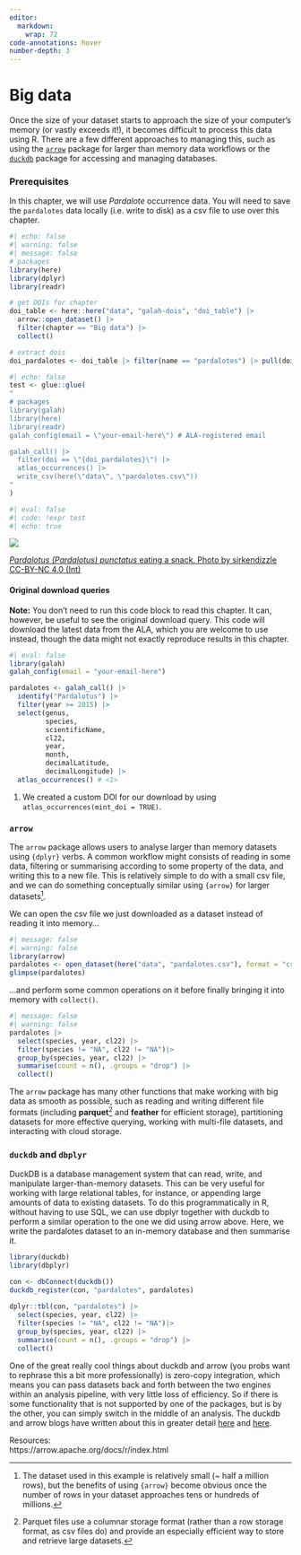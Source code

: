 ```yaml
---
editor: 
  markdown: 
    wrap: 72
code-annotations: hover
number-depth: 3
---
```


# Big data

Once the size of your dataset starts to approach the size of your computer's memory (or vastly exceeds it!), it becomes difficult to process this data using R. There are a few different approaches to managing this, such as using the [`arrow`](https://arrow.apache.org/docs/r/index.html) package for larger than memory data workflows or the [`duckdb`](https://r.duckdb.org/index.html) package for accessing and managing databases.  

### Prerequisites

In this chapter, we will use *Pardalote* occurrence data. You will need to save the `pardalotes` data locally (i.e. write to disk) as a csv file to use over this chapter.

```r
#| echo: false
#| warning: false
#| message: false
# packages
library(here)
library(dplyr)
library(readr)

# get DOIs for chapter
doi_table <- here::here("data", "galah-dois", "doi_table") |>
  arrow::open_dataset() |>
  filter(chapter == "Big data") |>
  collect()

# extract dois
doi_pardalotes <- doi_table |> filter(name == "pardalotes") |> pull(doi)
```

```r
#| echo: false
test <- glue::glue(
"
# packages
library(galah)
library(here)
library(readr)
galah_config(email = \"your-email-here\") # ALA-registered email

galah_call() |>
  filter(doi == \"{doi_pardalotes}\") |>
  atlas_occurrences() |>
  write_csv(here(\"data\", \"pardalotes.csv\"))
"
)
```

```r
#| eval: false
#| code: !expr test
#| echo: true
```

:::{.aside}

<img class = "rounded" src="https://ala-images.s3.ap-southeast-2.amazonaws.com/store/7/6/2/0/1b7b3e7a-80d8-49e2-be69-f2b7ebb10267/original"></img>

::: {.figure-caption}
[*Pardalotus (Pardalotus) punctatus* eating a snack. Photo by sirkendizzle CC-BY-NC 4.0
(Int)](https://biocache.ala.org.au/occurrences/90dfaafd-a77c-4ccc-842d-3218a1ce64d2)
:::
:::

<!-- Queries -->
:::{.callout-note collapse="true" appearance="minimal"}

#### Original download queries

**Note:** You don't need to run this code block to read this chapter. It can, however, be useful to see the original download query. This code will download the latest data from the ALA, which you are welcome to use instead, though the data might not exactly reproduce results in this chapter.

```r
#| eval: false
library(galah)
galah_config(email = "your-email-here")

pardalotes <- galah_call() |>
  identify("Pardalotus") |>
  filter(year >= 2015) |>
  select(genus, 
         species, 
         scientificName, 
         cl22,
         year,
         month, 
         decimalLatitude,
         decimalLongitude) |> 
  atlas_occurrences() # <1>
```
1. We created a custom DOI for our download by using `atlas_occurrences(mint_doi = TRUE)`.

:::

### `arrow`  

The `arrow` package allows users to analyse larger than memory datasets using `{dplyr}` verbs. A common workflow might consists of reading in some data, filtering or summarising according to some property of the data, and writing this to a new file. This is relatively simple to do with a small csv file, and we can do something conceptually similar using `{arrow}` for larger datasets[^large-dataset]. 

[^large-dataset]: The dataset used in this example is relatively small (~ half a million rows), but the benefits of using `{arrow}` become obvious once the number of rows in your dataset approaches tens or hundreds of millions.

We can open the csv file we just downloaded as a dataset instead of reading it into memory...
 
```r
#| message: false
#| warning: false
library(arrow)
pardalotes <- open_dataset(here("data", "pardalotes.csv"), format = "csv")
glimpse(pardalotes)
```

...and perform some common operations on it before finally bringing it into memory with `collect()`. 

```r
#| message: false
#| warning: false
pardalotes |> 
  select(species, year, cl22) |> 
  filter(species != "NA", cl22 != "NA")|> 
  group_by(species, year, cl22) |> 
  summarise(count = n(), .groups = "drop") |>
  collect()
```

The `arrow` package has many other functions that make working with big data as smooth as possible, such as reading and writing different file formats (including **parquet**[^parquet] and **feather** for efficient storage), partitioning datasets for more effective querying, working with multi-file datasets, and interacting with cloud storage. 

[^parquet]: Parquet files use a columnar storage format (rather than a row storage format, as csv files do) and provide an especially efficient way to store and retrieve large datasets. 


### `duckdb` and `dbplyr`  

DuckDB is a database management system that can read, write, and manipulate larger-than-memory datasets. This can be very useful for working with large relational tables, for instance, or appending large amounts of data to existing datasets. To do this programmatically in R, without having to use SQL, we can use dbplyr together with duckdb to perform a similar operation to the one we did using arrow above. Here, we write the pardalotes dataset to an in-memory database and then summarise it. 

```r
library(duckdb)
library(dbplyr)  

con <- dbConnect(duckdb()) 
duckdb_register(con, "pardalotes", pardalotes)  
  
dplyr::tbl(con, "pardalotes") |>
  select(species, year, cl22) |> 
  filter(species != "NA", cl22 != "NA")|> 
  group_by(species, year, cl22) |> 
  summarise(count = n(), .groups = "drop") |>
  collect()
```

One of the great really cool things about duckdb and arrow (you probs want to rephrase this a bit more professionally) is zero-copy integration, which means you can pass datasets back and forth between the two engines within an analysis pipeline, with very little loss of efficiency. So if there is some functionality that is not supported by one of the packages, but is by the other, you can simply switch in the middle of an analysis. The duckdb and arrow blogs have written about this in greater detail [here](https://arrow.apache.org/blog/2021/12/03/arrow-duckdb/) and [here](https://duckdb.org/2021/12/03/duck-arrow.html). 

<!-- R4DS also has sections on arrow and duckdb, not sure if you want to link to those? -->
Resources:  
https://arrow.apache.org/docs/r/index.html

